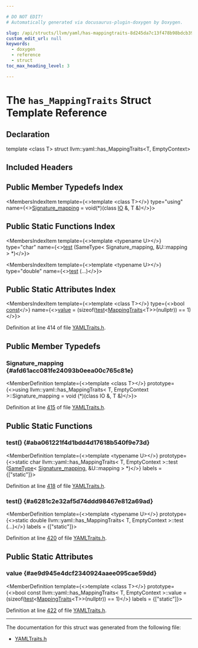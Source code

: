 ```yaml
---

# DO NOT EDIT!
# Automatically generated via docusaurus-plugin-doxygen by Doxygen.

slug: /api/structs/llvm/yaml/has-mappingtraits-8d245da7c13f478b98bdcb39dabeb3da
custom_edit_url: null
keywords:
  - doxygen
  - reference
  - struct
toc_max_heading_level: 3

---
```





# The `has_MappingTraits` Struct Template Reference

<DoxygenPage pluginConfig={pluginConfig}>



## Declaration

<CodeBlock>template &lt;class T&gt;
struct llvm::yaml::has_MappingTraits&lt;T, EmptyContext&gt;</CodeBlock>

## Included Headers

<IncludesList>
<IncludesListItem
  filePath="llvm/Support/YAMLTraits.h"
  permalink="/docs/api/files/include/include/llvm/include/llvm/support/yamltraits-h"
  isLocal="true" />
</IncludesList>

## Public Member Typedefs Index

<MembersIndex>

<MembersIndexItem
  template={<>template &lt;class T&gt;</>}
  type="using"
  name={<><a href="#afd61acc081fe24093b0eea00c765c81e">Signature&#95;mapping</a> = void(&#42;)(class <a href="/docs/api/classes/llvm/yaml/io">IO</a> &amp;, T &amp;)</>}>
</MembersIndexItem>

</MembersIndex>

## Public Static Functions Index

<MembersIndex>

<MembersIndexItem
  template={<>template &lt;typename U&gt;</>}
  type="char"
  name={<><a href="#aba061221f4d1bdd4d17618b540f9e73d">test</a> (SameType&lt; Signature&#95;mapping, &amp;U::mapping &gt; &#42;)</>}>
</MembersIndexItem>

<MembersIndexItem
  template={<>template &lt;typename U&gt;</>}
  type="double"
  name={<><a href="#a6281c2e32af5d74ddd98467e812a69ad">test</a> (...)</>}>
</MembersIndexItem>

</MembersIndex>

## Public Static Attributes Index

<MembersIndex>

<MembersIndexItem
  template={<>template &lt;class T&gt;</>}
  type={<>bool <a href="/docs/api/files/lib/lib/target/lib/target/aarch64/aarch64promoteconstant-cpp/#a90f8350fecae261c25be85d38b451bff">const</a></>}
  name={<><a href="#ae9d945e4dcf2340924aaee095cae59dd">value</a> = (sizeof(<a href="#aba061221f4d1bdd4d17618b540f9e73d">test</a>&lt;<a href="/docs/api/structs/llvm/yaml/mappingtraits">MappingTraits</a>&lt;T&gt;&gt;(nullptr)) == 1)</>}>
</MembersIndexItem>

</MembersIndex>


Definition at line 414 of file <a href="/docs/api/files/include/include/llvm/include/llvm/support/yamltraits-h">YAMLTraits.h</a>.

<SectionDefinition>

## Public Member Typedefs

### Signature&#95;mapping {#afd61acc081fe24093b0eea00c765c81e}

<MemberDefinition
  template={<>template &lt;class T&gt;</>}
  prototype={<>using llvm::yaml::has&#95;MappingTraits&lt; T, EmptyContext &gt;::Signature&#95;mapping =  void (&#42;)(class IO &amp;, T &amp;)</>}>

Definition at line <a href="/docs/api/files/include/include/llvm/include/llvm/support/yamltraits-h/#l00415">415</a> of file <a href="/docs/api/files/include/include/llvm/include/llvm/support/yamltraits-h">YAMLTraits.h</a>.
</MemberDefinition>

</SectionDefinition>

<SectionDefinition>

## Public Static Functions

### test() {#aba061221f4d1bdd4d17618b540f9e73d}

<MemberDefinition
  template={<>template &lt;typename U&gt;</>}
  prototype={<>static char llvm::yaml::has&#95;MappingTraits&lt; T, EmptyContext &gt;::test (<a href="/docs/api/structs/llvm/sametype">SameType</a>&lt; <a href="#afd61acc081fe24093b0eea00c765c81e">Signature&#95;mapping</a>, &amp;U::mapping &gt; &#42;)</>}
  labels = {["static"]}>

Definition at line <a href="/docs/api/files/include/include/llvm/include/llvm/support/yamltraits-h/#l00418">418</a> of file <a href="/docs/api/files/include/include/llvm/include/llvm/support/yamltraits-h">YAMLTraits.h</a>.
</MemberDefinition>

### test() {#a6281c2e32af5d74ddd98467e812a69ad}

<MemberDefinition
  template={<>template &lt;typename U&gt;</>}
  prototype={<>static double llvm::yaml::has&#95;MappingTraits&lt; T, EmptyContext &gt;::test (...)</>}
  labels = {["static"]}>

Definition at line <a href="/docs/api/files/include/include/llvm/include/llvm/support/yamltraits-h/#l00420">420</a> of file <a href="/docs/api/files/include/include/llvm/include/llvm/support/yamltraits-h">YAMLTraits.h</a>.
</MemberDefinition>

</SectionDefinition>

<SectionDefinition>

## Public Static Attributes

### value {#ae9d945e4dcf2340924aaee095cae59dd}

<MemberDefinition
  template={<>template &lt;class T&gt;</>}
  prototype={<>bool const llvm::yaml::has&#95;MappingTraits&lt; T, EmptyContext &gt;::value = (sizeof(<a href="#aba061221f4d1bdd4d17618b540f9e73d">test</a>&lt;<a href="/docs/api/structs/llvm/yaml/mappingtraits">MappingTraits</a>&lt;T&gt;&gt;(nullptr)) == 1)</>}
  labels = {["static"]}>

Definition at line <a href="/docs/api/files/include/include/llvm/include/llvm/support/yamltraits-h/#l00422">422</a> of file <a href="/docs/api/files/include/include/llvm/include/llvm/support/yamltraits-h">YAMLTraits.h</a>.
</MemberDefinition>

</SectionDefinition>

<hr/>

The documentation for this struct was generated from the following file:

<ul>
<li><a href="/docs/api/files/include/include/llvm/include/llvm/support/yamltraits-h">YAMLTraits.h</a></li>
</ul>

</DoxygenPage>
